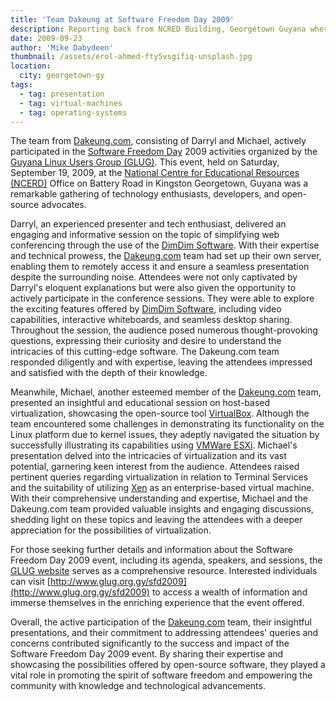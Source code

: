 ```yaml
---
title: 'Team Dakeung at Software Freedom Day 2009'
description: Reporting back from NCRED Building, Georgetown Guyana where activities were held for Software Freedom Day 2009
date: 2009-09-23
author: 'Mike Dabydeen'
thumbnail: /assets/erol-ahmed-fty5vsgifiq-unsplash.jpg
location:
  city: georgetown-gy
tags:
  - tag: presentation
  - tag: virtual-machines
  - tag: operating-systems
---
```


The team from [Dakeung.com](http://dakeung.com), consisting of Darryl and Michael, actively participated in the [Software Freedom Day](https://www.softwarefreedomday.org/) 2009 activities
organized by the [Guyana Linux Users Group (GLUG)](https://glug.org.gy). This event, held on Saturday, September 19, 2009, at the [National Centre for Educational Resources (NCERD)](https://www.facebook.com/ncerdguyana/) Office on Battery Road in Kingston Georgetown, Guyana was a remarkable gathering of technology enthusiasts, developers, and open-source advocates.

Darryl, an experienced presenter and tech enthusiast, delivered an engaging and informative session on the topic of simplifying web conferencing through the use of the [DimDim Software](http://www.dimdim.com). With their expertise and technical prowess, the [Dakeung.com](https://dakeung.com) team had set up their own server, enabling them to remotely access it and ensure a seamless presentation despite the surrounding noise. Attendees were not only captivated by Darryl's eloquent explanations but were also given the opportunity to actively participate in the conference sessions. They were able to explore the exciting features offered by [DimDim Software](http://www.dimdim.com), including video capabilities, interactive whiteboards, and seamless desktop sharing. Throughout the session, the audience posed numerous thought-provoking questions, expressing their curiosity and desire to understand the intricacies of this cutting-edge software. The Dakeung.com team responded diligently and with expertise, leaving the attendees impressed and satisfied with the depth of their knowledge.

Meanwhile, Michael, another esteemed member of the [Dakeung.com](http://dakeung.com) team, presented an insightful and educational session on host-based virtualization, showcasing the open-source tool [VirtualBox](https://virtualbox.org). Although the team encountered some challenges in demonstrating its functionality on the Linux platform due to kernel issues, they adeptly navigated the situation by successfully illustrating its capabilities using [VMWare ESXi](https://www.vmware.com/products/esxi-and-esx.html). Michael's presentation delved into the intricacies of virtualization and its vast potential, garnering keen interest from the audience. Attendees raised pertinent queries regarding virtualization in relation to Terminal Services and the suitability of utilizing [Xen](https://xenproject.org) as an enterprise-based virtual machine. With their comprehensive understanding and expertise, Michael and the Dakeung.com team provided valuable insights and engaging discussions, shedding light on these topics and leaving the attendees with a deeper appreciation for the possibilities of virtualization.

For those seeking further details and information about the Software Freedom Day 2009 event, including its agenda, speakers, and sessions, the [GLUG website](http://glug.org.gy) serves as a comprehensive resource. Interested individuals can visit [http://www.glug.org.gy/sfd2009](http://www.glug.org.gy/sfd2009) to access a wealth of information and immerse themselves in the enriching experience that the event offered.

Overall, the active participation of the [Dakeung.com](http://dakeung.com) team, their insightful presentations, and their commitment to addressing attendees' queries and concerns contributed significantly to the success and impact of the Software Freedom Day 2009 event. By sharing their expertise and showcasing the possibilities offered by open-source software, they played a vital role in promoting the spirit of software freedom and empowering the community with knowledge and technological advancements.
